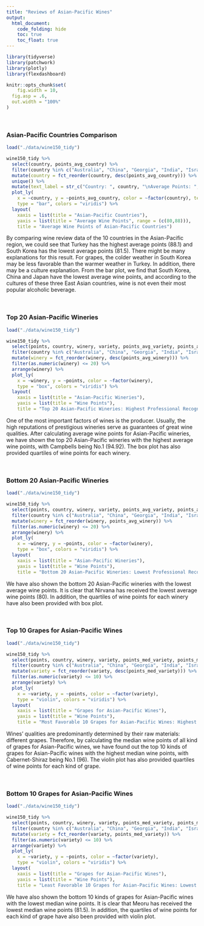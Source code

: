 ```yaml
---
title: "Reviews of Asian-Pacific Wines"
output: 
  html_document:
    code_folding: hide
    toc: true
    toc_float: true
---
```


```r
library(tidyverse)
library(patchwork)
library(plotly)
library(flexdashboard)

knitr::opts_chunk$set(
	fig.width = 10, 
  fig.asp = .6,
  out.width = "100%"
)
```

<br/>

### Asian-Pacific Countries Comparison

```r
load("./data/wine150_tidy")

wine150_tidy %>% 
  select(country, points_avg_country) %>% 
  filter(country %in% c("Australia", "China", "Georgia", "India", "Israel", "Japan", "Lebanon", "New Zealand", "South Korea", "Turkey")) %>% 
  mutate(country = fct_reorder(country, desc(points_avg_country))) %>% 
  unique() %>% 
  mutate(text_label = str_c("Country: ", country, "\nAverage Points: ", points_avg_country)) %>% 
  plot_ly(
    x = ~country, y = ~points_avg_country, color = ~factor(country), text = ~text_label,
    type = "bar", colors = "viridis") %>%
  layout(
    xaxis = list(title = "Asian-Pacific Countries"),
    yaxis = list(title = "Average Wine Points", range = (c(80,88))),
    title = "Average Wine Points of Asian-Pacific Countries")
```

By comparing wine review data of the 10 countries in the Asian-Pacific region, we could see that Turkey has the highest average points (88.1) and South Korea has the lowest average points (81.5). There might be many explanations for this result. For grapes, the colder weather in South Korea may be less favorable than the warmer weather in Turkey. In addition, there may be a culture explanation. From the bar plot, we find that South Korea, China and Japan have the lowest average wine points, and according to the cultures of these three East Asian countries, wine is not even their most popular alcoholic beverage.

<br/>

### Top 20 Asian-Pacific Wineries

```r
load("./data/wine150_tidy")

wine150_tidy %>% 
  select(points, country, winery, variety, points_avg_variety, points_avg_winery) %>% 
  filter(country %in% c("Australia", "China", "Georgia", "India", "Israel", "Japan", "Lebanon", "New Zealand", "South Korea", "Turkey")) %>% 
  mutate(winery = fct_reorder(winery, desc(points_avg_winery))) %>% 
  filter(as.numeric(winery) <= 20) %>% 
  arrange(winery) %>% 
  plot_ly(
    x = ~winery, y = ~points, color = ~factor(winery),
    type = "box", colors = "viridis") %>%
  layout(
    xaxis = list(title = "Asian-Pacific Wineries"),
    yaxis = list(title = "Wine Points"),
    title = "Top 20 Asian-Pacific Wineries: Highest Professional Recognition")
```

One of the most important factors of wines is the producer. Usually, the high reputations of prestigious wineries serve as guarantees of great wine qualities. After calculating average wine points for Asian-Pacific wineries, we have shown the top 20 Asian-Pacific wineries with the highest average wine points, with Campbells being No.1 (94.92). The box plot has also provided quartiles of wine points for each winery.

<br/>

### Bottom 20 Asian-Pacific Wineries

```r
load("./data/wine150_tidy")

wine150_tidy %>% 
  select(points, country, winery, variety, points_avg_variety, points_avg_winery) %>% 
  filter(country %in% c("Australia", "China", "Georgia", "India", "Israel", "Japan", "Lebanon", "New Zealand", "South Korea", "Turkey")) %>% 
  mutate(winery = fct_reorder(winery, points_avg_winery)) %>% 
  filter(as.numeric(winery) <= 20) %>% 
  arrange(winery) %>% 
  plot_ly(
    x = ~winery, y = ~points, color = ~factor(winery),
    type = "box", colors = "viridis") %>%
  layout(
    xaxis = list(title = "Asian-Pacific Wineries"),
    yaxis = list(title = "Wine Points"),
    title = "Bottom 20 Asian-Pacific Wineries: Lowest Professional Recognition")
```

We have also shown the bottom 20 Asian-Pacific wineries with the lowest average wine points. It is clear that Nirvana has received the lowest average wine points (80). In addition, the quartiles of wine points for each winery have also been provided with box plot.

<br/>

### Top 10 Grapes for Asian-Pacific Wines

```r
load("./data/wine150_tidy")

wine150_tidy %>% 
  select(points, country, winery, variety, points_med_variety, points_med_winery) %>% 
  filter(country %in% c("Australia", "China", "Georgia", "India", "Israel", "Japan", "Lebanon", "New Zealand", "South Korea", "Turkey")) %>% 
  mutate(variety = fct_reorder(variety, desc(points_med_variety))) %>% 
  filter(as.numeric(variety) <= 10) %>% 
  arrange(variety) %>% 
  plot_ly(
    x = ~variety, y = ~points, color = ~factor(variety),
    type = "violin", colors = "viridis") %>%
  layout(
    xaxis = list(title = "Grapes for Asian-Pacific Wines"),
    yaxis = list(title = "Wine Points"),
    title = "Most Favorable 10 Grapes for Asian-Pacific Wines: Highest Professional Recognition")
```

Wines' qualities are predominantly determined by their raw materials: different grapes. Therefore, by calculating the median wine points of all kind of grapes for Asian-Pacific wines, we have found out the top 10 kinds of grapes for Asian-Pacific wines with the highest median wine points, with Cabernet-Shiraz being No.1 (96). The violin plot has also provided quartiles of wine points for each kind of grape.

<br/>

### Bottom 10 Grapes for Asian-Pacific Wines

```r
load("./data/wine150_tidy")

wine150_tidy %>% 
  select(points, country, winery, variety, points_med_variety, points_med_winery) %>% 
  filter(country %in% c("Australia", "China", "Georgia", "India", "Israel", "Japan", "Lebanon", "New Zealand", "South Korea", "Turkey")) %>% 
  mutate(variety = fct_reorder(variety, points_med_variety)) %>% 
  filter(as.numeric(variety) <= 10) %>% 
  arrange(variety) %>% 
  plot_ly(
    x = ~variety, y = ~points, color = ~factor(variety),
    type = "violin", colors = "viridis") %>%
  layout(
    xaxis = list(title = "Grapes for Asian-Pacific Wines"),
    yaxis = list(title = "Wine Points"),
    title = "Least Favorable 10 Grapes for Asian-Pacific Wines: Lowest Professional Recognition")
```

We have also shown the bottom 10 kinds of grapes for Asian-Pacific wines with the lowest median wine points. It is clear that Meoru has received the lowest median wine points (81.5). In addition, the quartiles of wine points for each kind of grape have also been provided with violin plot.
